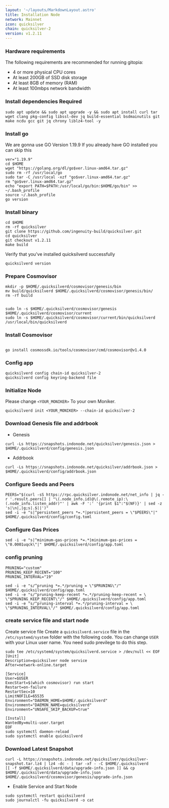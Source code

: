 ```yaml
---
layout: '~/layouts/MarkdownLayout.astro'
title: Installation Node
network: Mainnet
icon: quicksilver
chain: quicksilver-2
version: v1.2.11
---
```


### Hardware requirements

The following requirements are recommended for running gitopia:

- 4 or more physical CPU cores
- At least 200GB of SSD disk storage
- At least 8GB of memory (RAM)
- At least 100mbps network bandwidth


### Install dependencies Required

```
sudo apt update && sudo apt upgrade -y && sudo apt install curl tar wget clang pkg-config libssl-dev jq build-essential bsdmainutils git make ncdu gcc git jq chrony liblz4-tool -y
```

### Install go

We are gonna use GO Version 1.19.9
If you already have GO installed you can skip this 

```
ver="1.19.9"
cd $HOME
wget "https://golang.org/dl/go$ver.linux-amd64.tar.gz"
sudo rm -rf /usr/local/go
sudo tar -C /usr/local -xzf "go$ver.linux-amd64.tar.gz"
rm "go$ver.linux-amd64.tar.gz"
echo "export PATH=$PATH:/usr/local/go/bin:$HOME/go/bin" >> ~/.bash_profile
source ~/.bash_profile
go version
```

### Install binary

```
cd $HOME
rm -rf quicksilver
git clone https://github.com/ingenuity-build/quicksilver.git
cd quicksilver
git checkout v1.2.11
make build
```

Verify that you've installed quicksilverd successfully

```
quicksilverd version
```

### Prepare Cosmovisor
```
mkdir -p $HOME/.quicksilverd/cosmovisor/genesis/bin
mv build/quicksilverd $HOME/.quicksilverd/cosmovisor/genesis/bin/
rm -rf build


sudo ln -s $HOME/.quicksilverd/cosmovisor/genesis $HOME/.quicksilverd/cosmovisor/current
sudo ln -s $HOME/.quicksilverd/cosmovisor/current/bin/quicksilverd /usr/local/bin/quicksilverd
```

### Install Cosmovisor
```

go install cosmossdk.io/tools/cosmovisor/cmd/cosmovisor@v1.4.0
```

### Config app

```
quicksilverd config chain-id quicksilver-2
quicksilverd config keyring-backend file
```

### Initialize Node

Please change `<YOUR_MONIKER>` To your own Moniker.

```
quicksilverd init <YOUR_MONIKER> --chain-id quicksilver-2
```

### Download Genesis file and addrbook

- Genesis

```
curl -Ls https://snapshots.indonode.net/quicksilver/genesis.json > $HOME/.quicksilverd/config/genesis.json
```

- Addrbook

```
curl -Ls https://snapshots.indonode.net/quicksilver/addrbook.json > $HOME/.quicksilverd/config/addrbook.json
```

### Configure Seeds and Peers

```
PEERS="$(curl -sS https://rpc.quicksilver.indonode.net/net_info | jq -r '.result.peers[] | "\(.node_info.id)@\(.remote_ip):\(.node_info.listen_addr)"' | awk -F ':' '{print $1":"$(NF)}' | sed -z 's|\n|,|g;s|.$||')"
sed -i -e "s|^persistent_peers *=.*|persistent_peers = \"$PEERS\"|" $HOME/.quicksilverd/config/config.toml
```

### Configure Gas Prices
```
sed -i -e "s|^minimum-gas-prices *=.*|minimum-gas-prices = \"0.0001uqck\"|" $HOME/.quicksilverd/config/app.toml
```

### config pruning

```
PRUNING="custom"
PRUNING_KEEP_RECENT="100"
PRUNING_INTERVAL="19"

sed -i -e "s/^pruning *=.*/pruning = \"$PRUNING\"/" $HOME/.quicksilverd/config/app.toml
sed -i -e "s/^pruning-keep-recent *=.*/pruning-keep-recent = \
\"$PRUNING_KEEP_RECENT\"/" $HOME/.quicksilverd/config/app.toml
sed -i -e "s/^pruning-interval *=.*/pruning-interval = \
\"$PRUNING_INTERVAL\"/" $HOME/.quicksilverd/config/app.toml
```


### create service file and start node

Create service file
Create a `quicksilverd.service` file in the `/etc/systemd/system` folder with the following code. 
You can change `USER` with your Linux user name. You need sudo previlege to do this step.

```
sudo tee /etc/systemd/system/quicksilverd.service > /dev/null << EOF
[Unit]
Description=quicksilver node service
After=network-online.target

[Service]
User=$USER
ExecStart=$(which cosmovisor) run start
Restart=on-failure
RestartSec=10
LimitNOFILE=65535
Environment="DAEMON_HOME=$HOME/.quicksilverd"
Environment="DAEMON_NAME=quicksilverd"
Environment="UNSAFE_SKIP_BACKUP=true"

[Install]
WantedBy=multi-user.target
EOF
sudo systemctl daemon-reload
sudo systemctl enable quicksilverd
```

### Download Latest Snapshot
```
curl -L https://snapshots.indonode.net/quicksilver/quicksilver-snapshot.tar.lz4 | lz4 -dc - | tar -xf - -C $HOME/.quicksilverd
[[ -f $HOME/.quicksilverd/data/upgrade-info.json ]] && cp $HOME/.quicksilverd/data/upgrade-info.json $HOME/.quicksilverd/cosmovisor/genesis/upgrade-info.json
```

- Enable Service and Start Node

```
sudo systemctl restart quicksilverd
sudo journalctl -fu quicksilverd -o cat
```
